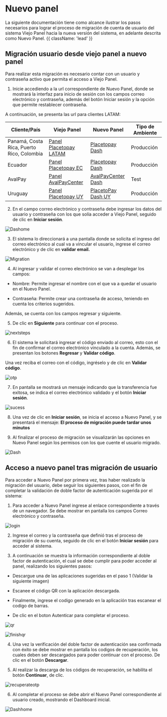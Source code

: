 

# Nuevo panel
La siguiente documentación tiene como alcance ilustrar los pasos necesarios para lograr el proceso de migración de cuenta de usuario del sistema Viejo Panel hacia la nueva versión del sistema, en adelante descrita como Nuevo Panel.  {{ className: 'lead' }}

## Migración usuario desde viejo panel a nuevo panel 

Para realizar esta migración es necesario contar con un usuario y contraseña activo que permita el acceso a Viejo Panel.  

1. Inicie accediendo a la url correspondiente de Nuevo Panel, donde se mostrará la interfaz para inicio de sesión con los campos correo electrónico y contraseña, además del botón Iniciar sesión y la opción que permite restablecer contraseña.  

A continuación, se presenta las url para clientes LATAM:  

| Cliente/País    | Viejo Panel             |  Nuevo Panel          |   Tipo de Ambiente   |
|---------| -------------------------- | ------------------------------------------------------- | ---------------- |
| Panamá, Costa Rica, Puerto Rico, Colombia  | [Panel Placetopay LATAM](https://panel.placetopay.com/)     | [Placetopay Dash](https://dash.placetopay.com/login)  | Producción | 
| Ecuador       | [Panel Placetopay EC](https://panel.placetopay.ec/)    | [Placetopay Dash](https://dash.placetopay.ec/login)     | Producción | 
| AvalPay       | [Panel AvalPayCenter](https://admin.test.avalpaycenter.com/)    | [AvalPayCenter Dash](https://dash-test-gou.placetopay.com/login)    | Test | 
| Uruguay       | [Panel Placetopay UY](https://panel.placetopay.uy/)    | [PlacetoPay Dash UY](https://dash.placetopay.uy/login)    | Producción | 

2. En el campo correo electrónico y contraseña debe ingresar los datos del usuario y contraseña con los que solía acceder a Viejo Panel, seguido de clic en **Iniciar sesión**.  

![Dashome](/payments/newpanel/migration/imagen1.webp)

3. El sistema lo direccionará a una pantalla donde se solicita el ingreso del correo electrónico al cual va a vincular el usuario, ingrese el correo electrónico y de clic en **validar email.**  

![Migration](/payments/newpanel/migration/imagen2.webp)

4. Al ingresar y validar el correo electrónico se van a desplegar los campos: 

- Nombre: Permite ingresar el nombre con el que va a quedar el usuario en el Nuevo Panel. 

- Contraseña: Permite crear una contraseña de acceso, teniendo en cuenta los criterios sugeridos.  

Además, se cuenta con los campos regresar y siguiente.  

5. De clic en **Siguiente** para continuar con el proceso.  

![nextsteps](/payments/newpanel/migration/imagen3.webp)

6. El sistema le solicitará ingresar el código enviado al correo, esto con el fin de confirmar el correo electrónico vinculado a la cuenta. Además, se presentan los botones **Regresar** y **Validar código**.  

Una vez reciba el correo con el código, ingréselo y de clic en **Validar código**.  

![otp](/payments/newpanel/migration/imagen4.webp)

7. En pantalla se mostrará un mensaje indicando que la transferencia fue exitosa, se indica el correo electrónico validado y el botón **Iniciar sesión**.

![sucess](/payments/newpanel/migration/imagen5.webp)

8. Una vez de clic en **Iniciar sesión**, se inicia el acceso a Nuevo Panel, y se presentará el mensaje: **El proceso de migración puede tardar unos minutos**

9. Al finalizar el proceso de migración se visualizarán las opciones en Nuevo Panel según los permisos con los que cuente el usuario migrado.  

![Dash](/payments/newpanel/migration/imagen6.webp)

## Acceso a nuevo panel tras migración de usuario

Para acceder a Nuevo Panel por primera vez, tras haber realizado la migración del usuario, debe seguir los siguientes pasos, con el fin de completar la validación de doble factor de autenticación sugerida por el sistema:  

1. Para acceder a Nuevo Panel ingrese al enlace correspondiente a través de un navegador. Se debe mostrar en pantalla los campos Correo electrónico y contraseña.  

![login](/payments/newpanel/migration/imagen7.webp)

2. Ingrese el correo y la contraseña que definió tras el proceso de migración de su cuenta, seguido de clic en el botón **Iniciar sesión** para acceder al sistema.  

3. A continuación se muestra la información correspondiente al doble factor de autenticación, el cual se debe cumplir para poder acceder al panel, realizando los siguientes pasos: 

- Descargue una de las aplicaciones sugeridas en el paso 1 (Validar la siguiente imagen) 

- Escanee el código QR con la aplicación descargada. 

- Finalmente, ingrese el codigo generado en la aplicación tras escanear el codigo de barras. 

- De clic en el boton Autenticar para completar el proceso.

![qr](/payments/newpanel/migration/imagen8.webp)

![finishqr](/payments/newpanel/migration/imagen9.webp)

4. Una vez la verificación del doble factor de autenticación sea confirmada con éxito se debe mostrar en pantalla los codigos de recuperación, los cuales deben ser descargados para poder continuar con el proceso. De clic en el botón **Descargar**.  

5. Al realizar la descarga de los códigos de recuperación, se habilita el botón **Continuar**, de clic. 

![recuperateotp](/payments/newpanel/migration/imagen10.webp)

6. Al completar el proceso se debe abrir el Nuevo Panel correspondiente al usuario creado, mostrando el Dashboard inicial.  

![Dashhome](/payments/newpanel/migration/imagen11.webp)
